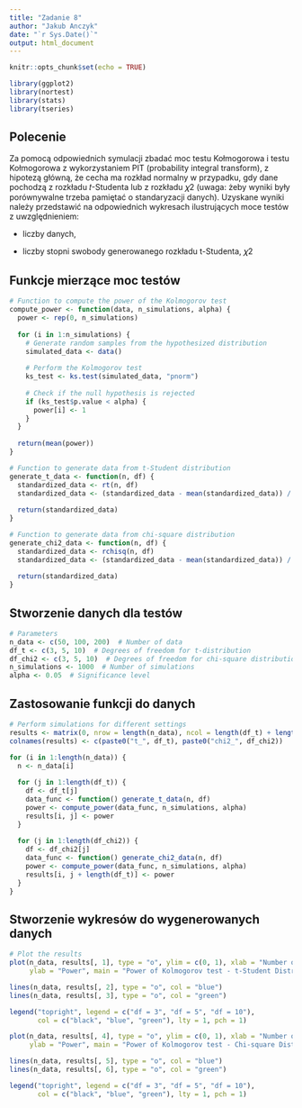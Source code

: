 ```yaml
---
title: "Zadanie 8"
author: "Jakub Anczyk"
date: "`r Sys.Date()`"
output: html_document
---
```


```r
knitr::opts_chunk$set(echo = TRUE)
```

```r
library(ggplot2)
library(nortest)
library(stats)
library(tseries)
```

## Polecenie

Za pomocą odpowiednich symulacji zbadać moc testu Kołmogorowa i testu Kołmogorowa z wykorzystaniem PIT (probability integral transform), z hipotezą główną, że cecha ma rozkład normalny w przypadku, gdy dane pochodzą z rozkładu 𝑡-Studenta lub z rozkładu 𝜒2 (uwaga: żeby wyniki były porównywalne trzeba pamiętać o standaryzacji danych). Uzyskane wyniki należy przedstawić na odpowiednich wykresach ilustrujących moce testów z uwzględnieniem:

- liczby danych,

- liczby stopni swobody generowanego rozkładu t-Studenta, 𝜒2

## Funkcje mierzące moc testów

```r

# Function to compute the power of the Kolmogorov test
compute_power <- function(data, n_simulations, alpha) {
  power <- rep(0, n_simulations)
  
  for (i in 1:n_simulations) {
    # Generate random samples from the hypothesized distribution
    simulated_data <- data()
    
    # Perform the Kolmogorov test
    ks_test <- ks.test(simulated_data, "pnorm")
    
    # Check if the null hypothesis is rejected
    if (ks_test$p.value < alpha) {
      power[i] <- 1
    }
  }
  
  return(mean(power))
}

# Function to generate data from t-Student distribution
generate_t_data <- function(n, df) {
  standardized_data <- rt(n, df)
  standardized_data <- (standardized_data - mean(standardized_data)) / sd(standardized_data)
  
  return(standardized_data)
}

# Function to generate data from chi-square distribution
generate_chi2_data <- function(n, df) {
  standardized_data <- rchisq(n, df)
  standardized_data <- (standardized_data - mean(standardized_data)) / sd(standardized_data)
  
  return(standardized_data)
}

```

## Stworzenie danych dla testów

```r


# Parameters
n_data <- c(50, 100, 200)  # Number of data
df_t <- c(3, 5, 10)  # Degrees of freedom for t-distribution
df_chi2 <- c(3, 5, 10)  # Degrees of freedom for chi-square distribution
n_simulations <- 1000  # Number of simulations
alpha <- 0.05  # Significance level

```

## Zastosowanie funkcji do danych

```r

# Perform simulations for different settings
results <- matrix(0, nrow = length(n_data), ncol = length(df_t) + length(df_chi2))
colnames(results) <- c(paste0("t_", df_t), paste0("chi2_", df_chi2))

for (i in 1:length(n_data)) {
  n <- n_data[i]
  
  for (j in 1:length(df_t)) {
    df <- df_t[j]
    data_func <- function() generate_t_data(n, df)
    power <- compute_power(data_func, n_simulations, alpha)
    results[i, j] <- power
  }
  
  for (j in 1:length(df_chi2)) {
    df <- df_chi2[j]
    data_func <- function() generate_chi2_data(n, df)
    power <- compute_power(data_func, n_simulations, alpha)
    results[i, j + length(df_t)] <- power
  }
}

```

## Stworzenie wykresów do wygenerowanych danych

```r

# Plot the results
plot(n_data, results[, 1], type = "o", ylim = c(0, 1), xlab = "Number of data",
     ylab = "Power", main = "Power of Kolmogorov test - t-Student Distribution")

lines(n_data, results[, 2], type = "o", col = "blue")
lines(n_data, results[, 3], type = "o", col = "green")

legend("topright", legend = c("df = 3", "df = 5", "df = 10"),
       col = c("black", "blue", "green"), lty = 1, pch = 1)

plot(n_data, results[, 4], type = "o", ylim = c(0, 1), xlab = "Number of data",
     ylab = "Power", main = "Power of Kolmogorov test - Chi-square Distribution")

lines(n_data, results[, 5], type = "o", col = "blue")
lines(n_data, results[, 6], type = "o", col = "green")

legend("topright", legend = c("df = 3", "df = 5", "df = 10"),
       col = c("black", "blue", "green"), lty = 1, pch = 1)


```